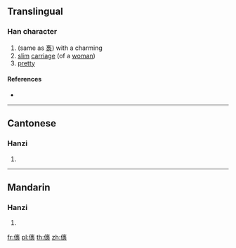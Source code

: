 {{character info/new}}
==Translingual==

===Han character===
{{Han char|rn=9|rad=人|as=16|sn=18|four=|canj=OYSV|ids=⿰亻褭}}

# (same as [[褭]]) with a charming
# [[slim]] [[carriage]] (of a [[woman]])
# [[pretty]]

====References====
* {{Han ref|kx=0121.070|hdz=10236.140|uh=349F|ud=13471}}

----

==Cantonese==

===Hanzi===
{{yue-hanzi|jyut=[[niu5]], [[seoi1]]|y=niu5, seui1}}

# {{defn|lang=yue|sort=人16}}

----

==Mandarin==

===Hanzi===
{{cmn-hanzi|pin=[[niǎo]] ([[niao3]])|wg=niao<sup>3</sup>}}

# {{defn|lang=cmn|sort=人16}}

[[fr:㒟]]
[[pl:㒟]]
[[th:㒟]]
[[zh:㒟]]